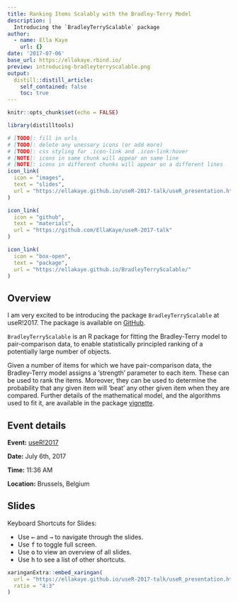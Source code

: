 ```yaml
---
title: Ranking Items Scalably with the Bradley-Terry Model
description: |
  Introducing the `BradleyTerryScalable` package
author: 
  - name: Ella Kaye
    url: {}
date: '2017-07-06'
base_url: https://ellakaye.rbind.io/
preview: introducing-bradleyterryscalable.png
output:
  distill::distill_article:
    self_contained: false
    toc: true
---
```


```r
knitr::opts_chunk$set(echo = FALSE)
```

```r
library(distilltools)
```

```r
# [TODO]: fill in urls
# [TODO]: delete any unessary icons (or add more)
# [TODO]: css styling for .icon-link and .icon-link:hover
# [NOTE]: icons in same chunk will appear on same line
# [NOTE]: icons in different chunks will appear on a different lines
icon_link(
  icon = "images",
  text = "slides",
  url = "https://ellakaye.github.io/useR-2017-talk/useR_presentation.html#1"
)

icon_link(
  icon = "github",
  text = "materials",
  url = "https://github.com/EllaKaye/useR-2017-talk"
)

icon_link(
  icon = "box-open",
  text = "package",
  url = "https://ellakaye.github.io/BradleyTerryScalable/"
)
```

## Overview 

I am very excited to be introducing the package `BradleyTerryScalable` at useR!2017. The package is available on [GitHub](https://github.com/EllaKaye/BradleyTerryScalable).

`BradleyTerryScalable` is an R package for fitting the Bradley-Terry model to pair-comparison data, to enable statistically principled ranking of a potentially large number of objects.

Given a number of items for which we have pair-comparison data, the Bradley-Terry model assigns a ‘strength’ parameter to each item. These can be used to rank the items. Moreover, they can be used to determine the probability that any given item will ‘beat’ any other given item when they are compared. Further details of the mathematical model, and the algorithms used to fit it, are available in the package [vignette](https://ellakaye.github.io/BradleyTerryScalable/articles/BradleyTerryScalable.html).

## Event details

**Event:** [useR!2017](https://user2017.brussels)

**Date:** July 6th, 2017

**Time:** 11:36 AM

**Location:** Brussels, Belgium

## Slides

Keyboard Shortcuts for Slides:

- Use <kbd>←</kbd> and <kbd>→</kbd> to navigate through the slides.
- Use <kbd>f</kbd> to toggle full screen.
- Use <kbd>o</kbd> to view an overview of all slides.
- Use <kbd>h</kbd> to see a list of other shortcuts.

```r
xaringanExtra::embed_xaringan(
  url = "https://ellakaye.github.io/useR-2017-talk/useR_presentation.html#1",
  ratio = "4:3"
)
```
